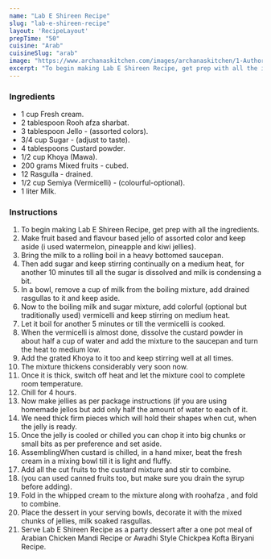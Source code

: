 ---
name: "Lab E Shireen Recipe"
slug: "lab-e-shireen-recipe"
layout: 'RecipeLayout'
prepTime: "50"
cuisine: "Arab"
cuisineSlug: "arab"
image: "https://www.archanaskitchen.com/images/archanaskitchen/1-Author/Sadafabbasi79-yahoo.com/lab_e_shireen_recipe.JPG"
excerpt: "To begin making Lab E Shireen Recipe, get prep with all the ingredients"
---

### Ingredients

- 1 cup Fresh cream.
- 2 tablespoon Rooh afza sharbat.
- 3 tablespoon Jello - (assorted colors).
- 3/4 cup Sugar - (adjust to taste).
- 4 tablespoons Custard powder.
- 1/2 cup Khoya (Mawa).
- 200 grams Mixed fruits - cubed.
- 12 Rasgulla - drained.
- 1/2 cup Semiya (Vermicelli) - (colourful-optional).
- 1 liter Milk.

### Instructions

1. To begin making Lab E Shireen Recipe, get prep with all the ingredients.
1. Make fruit based and flavour based jello of assorted color and keep aside (i used watermelon, pineapple and kiwi jellies).
1. Bring the milk to a rolling boil in a heavy bottomed saucepan.
1. Then add sugar and keep stirring continually on a medium heat, for another 10 minutes till all the sugar is dissolved and milk is condensing a bit.
1. In a bowl, remove a cup of milk from the boiling mixture, add drained rasgullas to it and keep aside.
1. Now to the boiling milk and sugar mixture, add colorful (optional but traditionally used) vermicelli and keep stirring on medium heat.
1. Let it boil for another 5 minutes or till the vermicelli is cooked.
1. When the vermicelli is almost done, dissolve the custard powder in about half a cup of water and add the mixture to the saucepan and turn the heat to medium low.
1. Add the grated Khoya to it too and keep stirring well at all times.
1. The mixture thickens considerably very soon now.
1. Once it is thick, switch off heat and let the mixture cool to complete room temperature.
1. Chill for 4 hours.
1. Now make jellies as per package instructions (if you are using homemade jellos but add only half the amount of water to each of it.
1. We need thick firm pieces which will hold their shapes when cut, when the jelly is ready.
1. Once the jelly is cooled or chilled you can chop it into big chunks or small bits as per preference and set aside.
1. AssemblingWhen custard is chilled, in a hand mixer, beat the fresh cream in a mixing bowl till it is light and fluffy.
1. Add all the cut fruits to the custard mixture and stir to combine.
1. (you can used canned fruits too, but make sure you drain the syrup before adding).
1. Fold in the whipped cream to the mixture along with roohafza , and fold to combine.
1. Place the dessert in your serving bowls, decorate it with the mixed chunks of jellies, milk soaked rasgullas.
1. Serve Lab E Shireen Recipe as a party dessert after a one pot meal of Arabian Chicken Mandi Recipe or Awadhi Style Chickpea Kofta Biryani Recipe.
